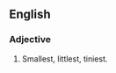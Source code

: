 ==English==

===Adjective===
{{head|en|adjective superlative form}}

# {{en-superlative of|minute}} Smallest, littlest, tiniest.